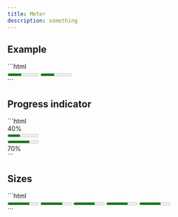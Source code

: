 ```yaml
---
title: Meter
description: something
---
```


## Example

<PreviewBox name="meter/Default">
```html
<div class="flex flex-col gap-8 wfull">
    <meter max="9" value="4" class="meter meter-h-md meter-rd-md bg-high text-primary500"></meter>
    <meter max="9" value="4" class="meter meter-h-md meter-rd-md bg-high text-accent500"></meter>
</div>
```
</PreviewBox>


## Progress indicator

<PreviewBox name="meter/ProgIndicator">
```html
<div class="flex flex-col gap-8 wfull">
    <div class="">
        <div class="flex justify-end" style="width: 40%">
            <span class="text-sm text-body">40%</span>
        </div>
        <meter max="10" value="4" class="meter meter-h-md meter-rd-md bg-high text-warning500"></meter>
    </div>
    <div class="relative h-max">
        <meter max="100" value="70" class="meter meter-h-2xl meter-rd-md bg-high text-info500"></meter>
            <div class="flex justify-end absolute top-0 left-0 h-6 items-center z-10" style="width: 40%">
            <span class="text-sm text-white">70%</span>
        </div>
    </div>
</div>
```
</PreviewBox>


## Sizes

<PreviewBox name="meter/MeterSize">
```html
<div class="flex flex-col gap-8 wfull">
    <meter max="100" value="70" class="meter meter-h-xs meter-rd-md bg-high text-primary500"></meter>
    <meter max="100" value="70" class="meter meter-h-sm meter-rd-md bg-high text-primary500"></meter>
    <meter max="100" value="70" class="meter meter-h-md meter-rd-md bg-high text-primary500"></meter>
    <meter max="100" value="70" class="meter meter-h-lg meter-rd-md bg-high text-primary500"></meter>
    <meter max="100" value="70" class="meter meter-h-xl meter-rd-md bg-high text-primary500"></meter>
</div>
```
</PreviewBox>